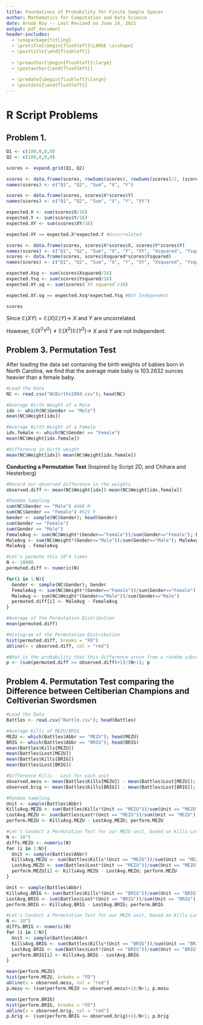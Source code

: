 ```yaml
---
title: Foundations of Probability for Finite Sample Spaces
author: Mathematics for Computation and Data Science
date: Arnob Roy -- Last Revised on June 24, 2021
output: pdf_document
header-includes:
  - \usepackage{titling}
  - \pretitle{\begin{flushleft}\LARGE \scshape}
  - \posttitle{\end{flushleft}}
  
  - \preauthor{\begin{flushleft}\large}
  - \postauthor{\end{flushleft}}
  
  - \predate{\begin{flushleft}\large}
  - \postdate{\end{flushleft}}
---
```


# R Script Problems

## Problem 1.

```r
Q1 <- c(100,0,0,0)
Q2 <- c(100,0,0,0)

scores <- expand.grid(Q1, Q2)

scores <- data.frame(scores, rowSums(scores), rowSums(scores)/2, (scores$Var2-scores$Var1)/100+1)
names(scores) <- c("Q1", "Q2", "Sum", "X", "Y")

scores <- data.frame(scores, scores$X*scores$Y)
names(scores) <- c("Q1", "Q2", "Sum", "X", "Y", "XY")

expected.X <- sum(scores$X/16)
expected.Y <- sum(scores$Y/16)
expected.XY <- sum(scores$XY/16)

expected.XY == expected.X*expected.Y #Uncorrelated

scores <- data.frame(scores, scores$X*scores$X, scores$Y*scores$Y)
names(scores) <- c("Q1", "Q2", "Sum", "X", "Y", "XY", "Xsquared", "Ysquared")
scores <- data.frame(scores, scores$Xsquared*scores$Ysquared)
names(scores) <- c("Q1", "Q2", "Sum", "X", "Y", "XY", "Xsquared", "Ysquared", "XY squared")

expected.Xsq <- sum(scores$Xsquared/16)
expected.Ysq <- sum(scores$Ysquared/16)
expected.XY.sq <- sum(scores$`XY squared`/16)

expected.XY.sq == expected.Xsq*expected.Ysq #Not Independent

scores
```

Since $\mathbb{E}(XY) = \mathbb{E}(X)\mathbb{E}(Y)\to$ $X$ and $Y$ are uncorrelated.

However, $\mathbb{E}(X^2Y^2) \ne \mathbb{E}(X^2)\mathbb{E}(Y^2)\to$ $X$ and $Y$ are not independent.



## Problem 3. Permutation Test

After loading the data set containing the birth weights of babies born in North Carolina, we find that the average male baby is 103.2632 ounces heavier than a female baby.

```r
#Load the Data
NC <- read.csv("NCBirths2004.csv"); head(NC)

#Average Birth Weight of a Male
idx <- which(NC$Gender == "Male")
mean(NC$Weight[idx])

#Average Birth Weight of a Female
idx.female <- which(NC$Gender == "Female")
mean(NC$Weight[idx.female])

#Difference in birth weight
mean(NC$Weight[idx])-mean(NC$Weight[idx.female])
```

**Conducting a Permutation Test** (Inspired by Script 2D, and Chihara and Hesterberg)

```r
#Record our observed difference in the weights
observed.diff <- mean(NC$Weight[idx])-mean(NC$Weight[idx.female])

#Random Sampling
sum(NC$Gender == "Male") #488 M
sum(NC$Gender == "Female") #521 F
Gender <- sample(NC$Gender); head(Gender)
sum(Gender == "Female")
sum(Gender == "Male")
FemaleAvg <- sum(NC$Weight*(Gender=="Female"))/sum(Gender=="Female"); FemaleAvg
MaleAvg <- sum(NC$Weight*(Gender=="Male"))/sum(Gender=="Male"); MaleAvg
MaleAvg - FemaleAvg

#Let's permute this 10^4 times
N <- 10000
permuted.diff <- numeric(N)

for(i in 1:N){
  Gender <- sample(NC$Gender); Gender
  FemaleAvg <- sum(NC$Weight*(Gender=="Female"))/sum(Gender=="Female")
  MaleAvg <- sum(NC$Weight*(Gender=="Male"))/sum(Gender=="Male")
  permuted.diff[i] <- MaleAvg - FemaleAvg
}
```

```r
#Average of the Permutation Distribution
mean(permuted.diff)

#Histogram of the Permutation Distribution
hist(permuted.diff, breaks = "FD")
abline(v = observed.diff, col = "red")

#What is the probability that this difference arose from a random subset?
p <- (sum(permuted.diff >= observed.diff)+1)/(N+1); p
```

\newpage

## Problem 4. Permutation Test comparing the Difference between Celtiberian Champions and Celtiverian Swordsmen

```r
#Load the Data
Battles <- read.csv("Battle.csv"); head(Battles)

#Average Kills of MEZU/BRIG
MEZU <- which(Battles$Abbr == "MEZU"); head(MEZU)
BRIG <- which(Battles$Abbr == "BRIG"); head(BRIG)
mean(Battles$Kills[MEZU])
mean(Battles$Lost[MEZU])
mean(Battles$Kills[BRIG])
mean(Battles$Lost[BRIG])

#Difference Kills - Lost for each unit
observed.mezu <- mean(Battles$Kills[MEZU]) - mean(Battles$Lost[MEZU]); observed.mezu 
observed.brig <- mean(Battles$Kills[BRIG]) - mean(Battles$Lost[BRIG]); observed.brig
```

```r
#Random Sampling
Unit <- sample(Battles$Abbr)
KillsAvg.MEZU <- sum(Battles$Kills*(Unit == "MEZU"))/sum(Unit == "MEZU"); KillsAvg.MEZU
LostAvg.MEZU <- sum(Battles$Lost*(Unit == "MEZU"))/sum(Unit == "MEZU"); LostAvg.MEZU
perform.MEZU <- KillsAvg.MEZU - LostAvg.MEZU; perform.MEZU

#Let's Conduct a Permutation Test for our MEZU unit, based on Kills-Lost, 10^5 times
N <- 10^5
diffs.MEZU <- numeric(N)
for (i in 1:N){
  Unit <- sample(Battles$Abbr)
  KillsAvg.MEZU <- sum(Battles$Kills*(Unit == "MEZU"))/sum(Unit == "MEZU")
  LostAvg.MEZU <- sum(Battles$Lost*(Unit == "MEZU"))/sum(Unit == "MEZU")
  perform.MEZU[i] <- KillsAvg.MEZU - LostAvg.MEZU; perform.MEZU
}

Unit <- sample(Battles$Abbr)
KillsAvg.BRIG <- sum(Battles$Kills*(Unit == "BRIG"))/sum(Unit == "BRIG"); KillsAvg.BRIG
LostAvg.BRIG <- sum(Battles$Lost*(Unit == "BRIG"))/sum(Unit == "BRIG"); LostAvg.BRIG
perform.BRIG <- KillsAvg.BRIG - LostAvg.BRIG; perform.BRIG

#Let's Conduct a Permutation Test for our MEZU unit, based on Kills-Lost, 10^5 times
N <- 10^5
diffs.BRIG <- numeric(N)
for (i in 1:N){
  Unit <- sample(Battles$Abbr)
  KillsAvg.BRIG <- sum(Battles$Kills*(Unit == "BRIG"))/sum(Unit == "BRIG")
  LostAvg.BRIG <- sum(Battles$Lost*(Unit == "BRIG"))/sum(Unit == "BRIG")
  perform.BRIG[i] <- KillsAvg.BRIG - LostAvg.BRIG
}
```

```r
mean(perform.MEZU)
hist(perform.MEZU, breaks = "FD")
abline(v = observed.mezu, col = "red")
p.mezu <- (sum(perform.MEZU >= observed.mezu)+1)/N+1; p.mezu

mean(perform.BRIG)
hist(perform.BRIG, breaks = "FD")
abline(v = observed.brig, col = "red")
p.brig <- (sum(perform.BRIG >= observed.brig)+1)/N+1; p.brig
```





